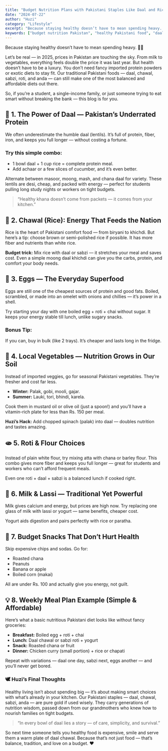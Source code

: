 ```yaml
---
title: "Budget Nutrition Plans with Pakistani Staples Like Daal and Rice (By Huzi)"
date: "2024-07-22"
author: "Huzi"
category: "Lifestyle"
excerpt: "Because staying healthy doesn’t have to mean spending heavy. In 2025, prices in Pakistan are touching the sky. But health doesn’t have to be a luxury. Learn how to eat healthy on a budget."
keywords: ["budget nutrition Pakistan", "healthy Pakistani food", "daal rice benefits", "cheap healthy meals", "Pakistani diet plan"]
---
```


Because staying healthy doesn’t have to mean spending heavy. 🍛✨

Let’s be real — in 2025, prices in Pakistan are touching the sky. From milk to vegetables, everything feels double the price it was last year. But health doesn’t have to be a luxury. You don’t need fancy imported protein powders or exotic diets to stay fit.
Our traditional Pakistani foods — daal, chawal, sabzi, roti, and anda — can still make one of the most balanced and affordable diets out there.

So, if you’re a student, a single-income family, or just someone trying to eat smart without breaking the bank — this blog is for you.

## 🥣 1. The Power of Daal — Pakistan’s Underrated Protein

We often underestimate the humble daal (lentils).
It’s full of protein, fiber, iron, and keeps you full longer — without costing a fortune.

### Try this simple combo:

*   1 bowl daal + 1 cup rice = complete protein meal.
*   Add achaar or a few slices of cucumber, and it’s even better.

Alternate between masoor, moong, mash, and chana daal for variety.
These lentils are desi, cheap, and packed with energy — perfect for students pulling long study nights or workers on tight budgets.

> “Healthy khana doesn’t come from packets — it comes from your kitchen.”

## 🍚 2. Chawal (Rice): Energy That Feeds the Nation

Rice is the heart of Pakistani comfort food — from biryani to khichdi.
But here’s a tip: choose brown or semi-polished rice if possible. It has more fiber and nutrients than white rice.

**Budget trick:** Mix rice with daal or sabzi — it stretches your meal and saves cost.
Even a simple moong daal khichdi can give you the carbs, protein, and comfort your body needs.

## 🍳 3. Eggs — The Everyday Superfood

Eggs are still one of the cheapest sources of protein and good fats.
Boiled, scrambled, or made into an omelet with onions and chillies — it’s power in a shell.

Try starting your day with one boiled egg + roti + chai without sugar.
It keeps your energy stable till lunch, unlike sugary snacks.

### Bonus Tip:
If you can, buy in bulk (like 2 trays). It’s cheaper and lasts long in the fridge.

## 🥕 4. Local Vegetables — Nutrition Grows in Our Soil

Instead of imported veggies, go for seasonal Pakistani vegetables. They’re fresher and cost far less.

*   **Winter:** Palak, gobi, mooli, gajar.
*   **Summer:** Lauki, tori, bhindi, karela.

Cook them in mustard oil or olive oil (just a spoon!) and you’ll have a vitamin-rich plate for less than Rs. 150 per meal.

**Huzi’s Hack:** Add chopped spinach (palak) into daal — doubles nutrition and tastes amazing.

## 🫓 5. Roti & Flour Choices

Instead of plain white flour, try mixing atta with chana or barley flour.
This combo gives more fiber and keeps you full longer — great for students and workers who can’t afford frequent meals.

Even one roti + daal + sabzi is a balanced lunch if cooked right.

## 🥛 6. Milk & Lassi — Traditional Yet Powerful

Milk gives calcium and energy, but prices are high now.
Try replacing one glass of milk with lassi or yogurt — same benefits, cheaper cost.

Yogurt aids digestion and pairs perfectly with rice or paratha.

## 🍌 7. Budget Snacks That Don’t Hurt Health

Skip expensive chips and sodas. Go for:

*   Roasted chana
*   Peanuts
*   Banana or apple
*   Boiled corn (makai)

All are under Rs. 100 and actually give you energy, not guilt.

## 💡 8. Weekly Meal Plan Example (Simple & Affordable)

Here’s what a basic nutritious Pakistani diet looks like without fancy groceries:

*   **Breakfast:** Boiled egg + roti + chai
*   **Lunch:** Daal chawal or sabzi roti + yogurt
*   **Snack:** Roasted chana or fruit
*   **Dinner:** Chicken curry (small portion) + rice or chapati

Repeat with variations — daal one day, sabzi next, eggs another — and you’ll never get bored.

### 🕊️ Huzi’s Final Thoughts

Healthy living isn’t about spending big — it’s about making smart choices with what’s already in your kitchen.
Our Pakistani staples — daal, chawal, sabzi, anda — are pure gold if used wisely.
They carry generations of nutrition wisdom, passed down from our grandmothers who knew how to nourish families on tight budgets.

> “In every bowl of daal lies a story — of care, simplicity, and survival.”

So next time someone tells you healthy food is expensive, smile and serve them a warm plate of daal chawal. Because that’s not just food — that’s balance, tradition, and love on a budget. ❤️
